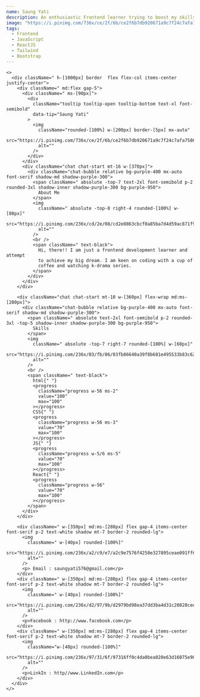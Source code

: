 ```yaml
---
name: Saung Yati
description: An enthusiastic Frontend learner trying to boost my skills and knowledge.
image: "https://i.pinimg.com/736x/ce/2f/6b/ce2f6b7db920671a9c7f24c7afa75867.jpg"
tags:
  - Frontend
  - JavaScript
  - ReactJS
  - Tailwind
  - Bootstrap
---
```


    <>
      <div className=" h-[1000px] border  flex flex-col items-center justify-center">
        <div className=" md:flex gap-5">
          <div className=" ms-[90px]">
            <div
              className="tooltip tooltip-open tooltip-bottom text-xl font-semibold"
              data-tip="Saung Yati"
            >
              <img
                className="rounded-[100%] w-[200px] border-[5px] mx-auto"
                src="https://i.pinimg.com/736x/ce/2f/6b/ce2f6b7db920671a9c7f24c7afa75867.jpg"
                alt=""
              />
            </div>
          </div>
          <div className="chat chat-start mt-16 w-[370px]">
            <div className="chat-bubble relative bg-purple-400 mx-auto font-serif shadow-md shadow-purple-300">
              <span className=" absolute -top-7 text-2xl font-semibold p-2 rounded-3xl shadow-inner shadow-purple-300 bg-purple-950">
                About Me
              </span>
              <img
                className=" absolute -top-8 right-4 rounded-[100%] w-[80px]"
                src="https://i.pinimg.com/236x/cd/2e/08/cd2e0863cbcf0a85ba7d4d59ac871f95.jpg"
                alt=""
              />
              <br />
              <span className=" text-black">
                Hi, there!! I am just a frontend development learner and attempt
                to achieve my big dream. I am keen on coding with a cup of
                coffee and watching k-drama series.
              </span>
            </div>
          </div>
        </div>

        <div className="chat chat-start mt-10 w-[360px] flex-wrap md:ms-[280px]">
          <div className="chat-bubble relative bg-purple-400 mx-auto font-serif shadow-md shadow-purple-300">
            <span className=" absolute text-2xl font-semibold p-2 rounded-3xl -top-5 shadow-inner shadow-purple-300 bg-purple-950">
              Skills
            </span>
            <img
              className=" absolute -top-7 right-7 rounded-[100%] w-[60px]"
              src="https://i.pinimg.com/236x/03/fb/86/03fb86640a39f8b681e495533b83c62d.jpg"
              alt=""
            />
            <br />
            <span className=" text-black">
              html{" "}
              <progress
                className="progress w-56 ms-2"
                value="100"
                max="100"
              ></progress>
              CSS{" "}
              <progress
                className="progress w-56 ms-3"
                value="70"
                max="100"
              ></progress>
              JS{" "}
              <progress
                className="progress w-5/6 ms-5"
                value="70"
                max="100"
              ></progress>
              React{" "}
              <progress
                className="progress w-56"
                value="70"
                max="100"
              ></progress>
            </span>
          </div>
        </div>

        <div className=" w-[350px] md:ms-[280px] flex gap-4 items-center font-serif p-2 text-white shadow mt-7 border-2 rounded-lg">
          <img
            className=" w-[40px] rounded-[100%]"
            src="https://i.pinimg.com/236x/a2/c9/e7/a2c9e7576f4250e327895ceae091ff64.jpg"
            alt=""
          />
          <p> Email : saungyati576@gmail.com</p>
        </div>
        <div className=" w-[350px] md:ms-[280px] flex gap-4 items-center font-serif p-2 text-white shadow mt-7 border-2 rounded-lg">
          <img
            className=" w-[40px] rounded-[100%]"
            src="https://i.pinimg.com/236x/d2/97/9b/d2979bd98ea37dd3ba4d31c20828ceed.jpg"
            alt=""
          />
          <p>Facebook : http://www.facebook.com</p>
        </div>
        <div className=" w-[350px] md:ms-[280px] flex gap-4 items-center font-serif p-2 text-white shadow mt-7 border-2 rounded-lg">
          <img
            className="w-[40px] rounded-[100%]"
            src="https://i.pinimg.com/236x/97/31/6f/97316ff0c4da0bea020e63d16075e987.jpg"
            alt=""
          />
          <p>LinkIn : http//www.LinkedIn.com</p>
        </div>
      </div>
    </>